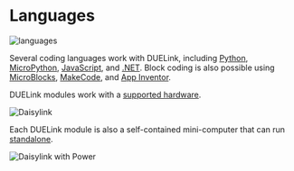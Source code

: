 # Languages


![languages](pathname:///img/languages.png)

Several coding languages work with DUELink, including [Python](./python), [MicroPython](./micropython), [JavaScript](./javascript), and [.NET](./dotnet.mdx). Block coding is also possible using [MicroBlocks](./microblocks), [MakeCode](./makecode), and [App Inventor](./app-inventor).


DUELink modules work with a [supported hardware](../hw/intro).

![Daisylink](pathname:///img/daisylink-normal.png)

Each DUELink module is also a self-contained mini-computer that can run [standalone](./standalone).

![Daisylink with Power](pathname:///img/host-mode.png)
